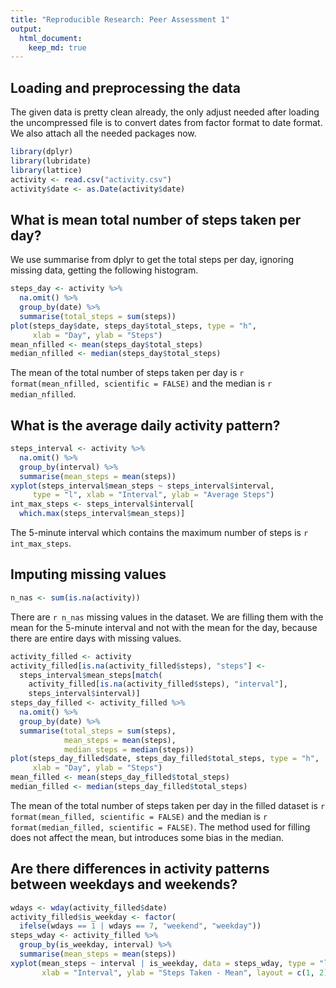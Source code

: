 ---
title: "Reproducible Research: Peer Assessment 1"
output: 
  html_document:
    keep_md: true
---


## Loading and preprocessing the data

The given data is pretty clean already, the only adjust needed after loading the
uncompressed file is to convert dates from factor format to date format. We 
also attach all the needed packages now.

```{r}
library(dplyr)
library(lubridate)
library(lattice)
activity <- read.csv("activity.csv")
activity$date <- as.Date(activity$date)
```


## What is mean total number of steps taken per day?

We use summarise from dplyr to get the total steps per day, ignoring missing 
data, getting the following histogram.

```{r, fig.align = "center"}
steps_day <- activity %>%
  na.omit() %>%
  group_by(date) %>% 
  summarise(total_steps = sum(steps))
plot(steps_day$date, steps_day$total_steps, type = "h",
     xlab = "Day", ylab = "Steps")
mean_nfilled <- mean(steps_day$total_steps)
median_nfilled <- median(steps_day$total_steps)
```

The mean of the total number of steps taken per day is 
`r format(mean_nfilled, scientific = FALSE)` and the median is 
`r median_nfilled`.

## What is the average daily activity pattern?

```{r, fig.align = "center"}
steps_interval <- activity %>% 
  na.omit() %>%
  group_by(interval) %>% 
  summarise(mean_steps = mean(steps))
xyplot(steps_interval$mean_steps ~ steps_interval$interval,
     type = "l", xlab = "Interval", ylab = "Average Steps")
int_max_steps <- steps_interval$interval[
  which.max(steps_interval$mean_steps)]
```

The 5-minute interval which contains the maximum number of steps is 
`r int_max_steps`.


## Imputing missing values

```{r}
n_nas <- sum(is.na(activity))
```

There are `r n_nas` missing values in the dataset. We are filling them with the 
mean for the 5-minute interval and not with the mean for the day, because there
are entire days with missing values.

```{r, fig.align = "center"}
activity_filled <- activity
activity_filled[is.na(activity_filled$steps), "steps"] <-
  steps_interval$mean_steps[match(
    activity_filled[is.na(activity_filled$steps), "interval"], 
    steps_interval$interval)]
steps_day_filled <- activity_filled %>%
  na.omit() %>%
  group_by(date) %>% 
  summarise(total_steps = sum(steps), 
            mean_steps = mean(steps), 
            median_steps = median(steps))
plot(steps_day_filled$date, steps_day_filled$total_steps, type = "h",
     xlab = "Day", ylab = "Steps")
mean_filled <- mean(steps_day_filled$total_steps)
median_filled <- median(steps_day_filled$total_steps)
```

The mean of the total number of steps taken per day in the filled dataset is 
`r format(mean_filled, scientific = FALSE)` and the median is 
`r format(median_filled, scientific = FALSE)`. The method used for filling 
does not affect the mean, but introduces some bias in the median.


## Are there differences in activity patterns between weekdays and weekends?

```{r, fig.align = "center"}
wdays <- wday(activity_filled$date)
activity_filled$is_weekday <- factor(
  ifelse(wdays == 1 | wdays == 7, "weekend", "weekday"))
steps_wday <- activity_filled %>%
  group_by(is_weekday, interval) %>%
  summarise(mean_steps = mean(steps))
xyplot(mean_steps ~ interval | is_weekday, data = steps_wday, type = "l",
       xlab = "Interval", ylab = "Steps Taken - Mean", layout = c(1, 2))
  
```
